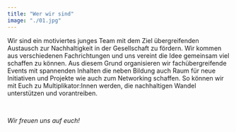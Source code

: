 ```yaml
---
title: "Wer wir sind"
image: "./01.jpg"
---
```


Wir sind ein motiviertes junges Team mit dem Ziel übergreifenden Austausch zur Nachhaltigkeit in der Gesellschaft zu fördern. 
Wir kommen aus verschiedenen Fachrichtungen und uns vereint die Idee gemeinsam viel schaffen zu können. 
Aus diesem Grund organisieren wir fachübergreifende Events mit spannenden Inhalten die neben Bildung auch Raum für neue Initiativen und Projekte wie auch zum Networking schaffen. 
So können wir mit Euch zu Multiplikator:Innen werden, die nachhaltigen Wandel unterstützen und vorantreiben.

<br />

_Wir freuen uns auf euch!_
